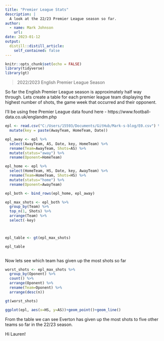 ```yaml
---
title: "Premier League Stats"
description: |
  A look at the 22/23 Premier League season so far.
author:
  - name: Mark Johnson
    url: 
date: 2023-01-12
output:
  distill::distill_article:
    self_contained: false
---
```



```r
knitr::opts_chunk$set(echo = FALSE)
library(tidyverse)
library(gt)
```


> 2022/2023 English Premier League Season 

So far the English Premier League season is approximately half way through. Lets create a table for each premier league team displaying the highest number of shots, the game week that occurred and their opponent.

I'll be using free Premier League data found here - https://www.football-data.co.uk/englandm.php

```r

epl <- read.csv("C:/Users/15593/Documents/GitHub/Mark-s-blog/E0.csv") %>% 
  mutate(key = paste(AwayTeam, HomeTeam, Date))

epl_away <- epl %>% 
  select(AwayTeam, AS, Date, key, HomeTeam) %>% 
  rename(Team=AwayTeam, Shots=AS) %>% 
  mutate(status="away") %>% 
  rename(Oponent=HomeTeam)

epl_home <- epl %>% 
  select(HomeTeam, HS, Date, key, AwayTeam) %>% 
  rename(Team=HomeTeam, Shots=HS) %>% 
  mutate(status="home") %>% 
  rename(Oponent=AwayTeam)

epl_both <- bind_rows(epl_home, epl_away)

epl_max_shots <- epl_both %>% 
  group_by(Team) %>% 
  top_n(1, Shots) %>% 
  arrange(Team) %>% 
  select(-key)



epl_table <- gt(epl_max_shots)

epl_table
  

```

Now lets see which team has given up the most shots so far

```r

worst_shots <- epl_max_shots %>% 
  group_by(Oponent) %>% 
  count() %>% 
  arrange(Oponent) %>% 
  rename(Team=Oponent) %>% 
  arrange(desc(n))

gt(worst_shots)

ggplot(epl, aes(x=HS, y=AS))+geom_point()+geom_line()
```


From the table we can see Everton has given up the most shots to five other teams so far in the 22/23 season. 




Hi Lauren!